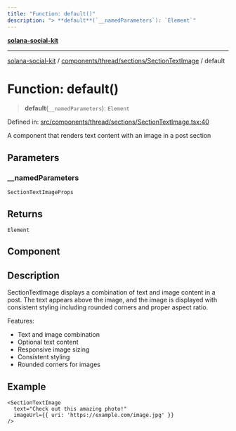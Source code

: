 ```yaml
---
title: "Function: default()"
description: "> **default**(`__namedParameters`): `Element`"
---
```


[**solana-social-kit**](../../../../../README.mdx)

***

[solana-social-kit](../../../../../README.mdx) / [components/thread/sections/SectionTextImage](../README.mdx) / default

# Function: default()

> **default**(`__namedParameters`): `Element`

Defined in: [src/components/thread/sections/SectionTextImage.tsx:40](https://github.com/SendArcade/solana-app-kit/blob/bd4b3556b8f469c27ebb06f4df65b3a36b43ba3b/src/components/thread/sections/SectionTextImage.tsx#L40)

A component that renders text content with an image in a post section

## Parameters

### \_\_namedParameters

`SectionTextImageProps`

## Returns

`Element`

## Component

## Description

SectionTextImage displays a combination of text and image content in a post.
The text appears above the image, and the image is displayed with consistent
styling including rounded corners and proper aspect ratio.

Features:
- Text and image combination
- Optional text content
- Responsive image sizing
- Consistent styling
- Rounded corners for images

## Example

```tsx
<SectionTextImage
  text="Check out this amazing photo!"
  imageUrl={{ uri: 'https://example.com/image.jpg' }}
/>
```

